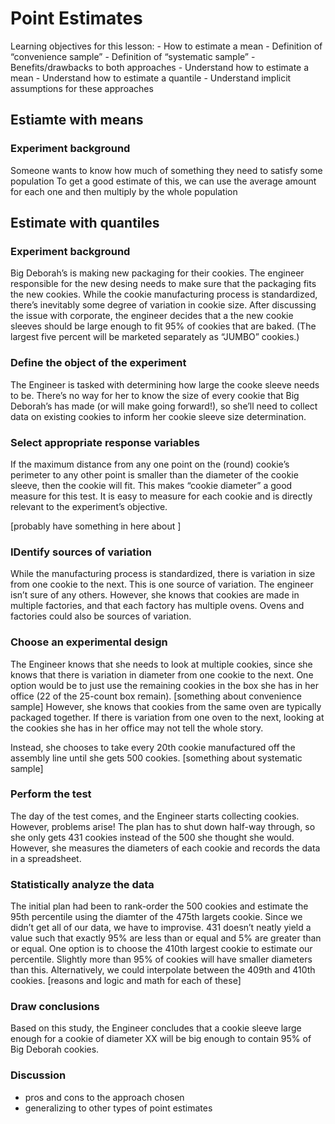 # Point Estimates 

<!-- General Chapter Structure -->
<!-- - Motivating Problem/Problem Idea/What Data to Try to Collect -->
<!-- - Explanation of what a good model might be (or maybe this goes in with the data to try and collect?) -->
<!-- - EDA to explore and further motivate new topic -->
<!-- - Background needed for the model/inference -->
<!-- - Culmination of intro example -->
<!-- - Second example to put it all together -->
<!-- - Resources for when shit hits the fan -->

<!-- Alternative: -->
<!-- - Define the objective of the experiment -->
<!-- - Select appropriate response variables -->
<!-- - Identify sources of variation -->
<!-- - Choose experimental design -->
<!-- - Perform the test -->
<!-- - Statistically analyze the data -->
<!-- - Draw conclusions -->

<!-- I'm assuming the previous chapter defined terms like "sample" and "population" -->

Learning objectives for this lesson:
- How to estimate a mean
- Definition of "convenience sample" 
- Definition of "systematic sample"
- Benefits/drawbacks to both approaches
- Understand how to estimate a mean
- Understand how to estimate a quantile
- Understand implicit assumptions for these approaches

## Estiamte with means

### Experiment background

Someone wants to know how much of something they need to satisfy some population
To get a good estimate of this, we can use the average amount for each one and then multiply by the whole population

## Estimate with quantiles

### Experiment background

Big Deborah's is making new packaging for their cookies. The engineer responsible for the new desing needs to make sure that the packaging fits the new cookies. While the cookie manufacturing process is standardized, there's inevitably some degree of variation in cookie size. After discussing the issue with corporate, the engineer decides that a the new cookie sleeves should be large enough to fit 95% of cookies that are baked. (The largest five percent will be marketed separately as "JUMBO" cookies.)

### Define the object of the experiment

The Engineer is tasked with determining how large the cooke sleeve needs to be. There's no way for her to know the size of every cookie that Big Deborah's has made (or will make going forward!), so she'll need to collect data on existing cookies to inform her cookie sleeve size determination. 

### Select appropriate response variables

If the maximum distance from any one point on the (round) cookie's perimeter to any other point is smaller than the diameter of the cookie sleeve, then the cookie will fit. This makes "cookie diameter" a good measure for this test. It is easy to measure for each cookie and is directly relevant to the experiment's objective. 

[probably have something in here about ]


### IDentify sources of variation

While the manufacturing process is standardized, there is variation in size from one cookie to the next. This is one source of variation. The engineer isn't sure of any others. However, she knows that cookies are made in multiple factories, and that each factory has multiple ovens. Ovens and factories could also be sources of variation. 

### Choose an experimental design

The Engineer knows that she needs to look at multiple cookies, since she knows that there is variation in diameter from one cookie to the next. One option would be to just use the remaining cookies in the box she has in her office (22 of the 25-count box remain). [something about convenience sample] However, she knows that cookies from the same oven are typically packaged together. If there is variation from one oven to the next, looking at the cookies she has in her office may not tell the whole story.

Instead, she chooses to take every 20th cookie manufactured off the assembly line until she gets 500 cookies. [something about systematic sample]


### Perform the test

The day of the test comes, and the Engineer starts collecting cookies. However, problems arise! The plan has to shut down half-way through, so she only gets 431 cookies instead of the 500 she thought she would. However, she measures the diameters of each cookie and records the data in a spreadsheet.

### Statistically analyze the data

The initial plan had been to rank-order the 500 cookies and estimate the 95th percentile using the diamter of the 475th largets cookie. Since we didn't get all of our data, we have to improvise. 431 doesn't neatly yield a value such that exactly 95% are less than or equal and 5% are greater than or equal. One option is to choose the 410th largest cookie to estimate our percentile. Slightly more than 95% of cookies will have smaller diameters than this. Alternatively, we  could interpolate between the 409th and 410th cookies. [reasons and logic and math for each of these]


### Draw conclusions

Based on this study, the Engineer concludes that a cookie sleeve large enough for a cookie of diameter XX will be big enough to contain 95% of Big Deborah cookies.

### Discussion

- pros and cons to the approach chosen
- generalizing to other types of point estimates


